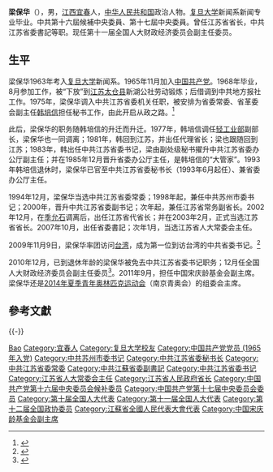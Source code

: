 '''梁保华'''（{{bd|1945年|11月|||catIdx=L梁}}），男，[[江西|江西]][[宜春|宜春]]人，[[中华人民共和国|中华人民共和国]]政治人物。[[复旦大学|复旦大学]]新闻系新闻专业毕业。中共第十六屆候補中央委員、第十七屆中央委員。曾任江苏省省长，中共江苏省委書記等职。现任第十一届全国人大财政经济委员会副主任委员。

== 生平 ==
梁保华1963年考入[[复旦大学|复旦大学]]新闻系。1965年11月加入[[中国共产党|中国共产党]]。1968年毕业，8月参加工作，被“下放”到[[江苏|江苏]][[太仓市|太仓县]]新湖公社劳动锻炼；后借调到中共地方报社工作。1975年，梁保华调入中共江苏省委机关任职，被安排为省委常委、省革委会副主任[[韩培信|韩培信]]担任秘书工作，由此开启从政之路。<ref>{{Cite web |url=http://news.boxun.com/news/gb/china/2009/11/200911112311.shtml |title=中共江苏省委书记梁保华将被免职 |accessdate=2011-01-05 |archive-date=2009-11-14 |archive-url=https://web.archive.org/web/20091114073058/http://news.boxun.com/news/gb/china/2009/11/200911112311.shtml |dead-url=no }}</ref>

此后，梁保华的职务随韩培信的升迁而升迁。1977年，韩培信调任[[轻工业部|轻工业部]]副部长，梁保华也一同调离；1981年，韩回到江苏，并出任代理省长；梁也跟随回到江苏；1983年，韩出任中共江苏省委书记，梁由副处级秘书擢升中共江苏省委办公厅副主任；并在1985年12月晋升省委办公厅主任，是韩培信的“大管家”。1993年韩培信退休时，梁保华已官至中共江苏省委秘书长（1993年6月起任）、兼省委办公厅主任。

1994年12月，梁保华当选中共江苏省委常委；1998年起，兼任中共苏州市委书记；2000年，晋升中共江苏省委副书记；次年起，兼任江苏省常务副省长。2002年12月，在[[季允石|季允石]]调离后，出任江苏省代省长；并在2003年2月，正式当选江苏省省长。2007年10月，出任省委書記；次年1月，当选江苏省人大常委会主任。

2009年11月9日，梁保华率团访问[[台湾|台湾]]，成为第一位到访台湾的中共省委书记。<ref>{{Cite web |url=http://news.boxun.com/news/gb/china/2009/10/200910061518.shtml |title=梁保华11月访台 将成大陆首位访台省委书记 |accessdate=2011-01-05 |archive-date=2009-11-15 |archive-url=https://web.archive.org/web/20091115083956/http://news.boxun.com/news/gb/china/2009/10/200910061518.shtml |dead-url=no }}</ref>

2010年12月，已到退休年龄的梁保华被免去中共江苏省委书记职务；12月任全国人大财政经济委员会副主任委员<ref>{{Cite web |url=http://news.xinhuanet.com/politics/2010-12/25/c_12917474_2.htm |title=梁保华担任全国人大财政经济委员会副主任委员 |accessdate=2011-01-05 |archive-date=2010-12-29 |archive-url=https://web.archive.org/web/20101229195520/http://news.xinhuanet.com/politics/2010-12/25/c_12917474_2.htm |dead-url=no }}</ref>。2011年9月，担任中国宋庆龄基金会副主席。梁保华还是[[2014年夏季青年奥林匹克运动会|2014年夏季青年奥林匹克运动会]]（南京青奥会）的组委会主席。

== 參考文獻 ==
{{Reflist|3}}
{{-}}
{{start box}}
{{s-civ}}
{{s-before|{{flagicon|SIN}}[[黄思绵|黄思绵]]}}
{{s-title|夏季[[青年奥林匹克运动会|青年奥林匹克运动会]]组委会主席|2014年}}
{{s-after|待定}}
{{s-par|prc-lpc}}
{{s-before|[[李源潮|李源潮]]}}
{{s-title|[[江苏省人大常务委员会|江苏省人大常务委员会]]主任|2008年1月－2011年2月}}
{{s-after|[[罗志军_(1951年)|罗志军]]}}
{{s-gov|prc}}
{{s-before|[[季允石|季允石]]}}
{{s-title|[[江苏省人民政府|江苏省人民政府]]省長|2002年12月－2008年1月}}
{{s-after|[[罗志军_(1951年)|罗志军]]}}
{{s-ppo|cpc}}
{{s-before|[[李源潮|李源潮]]}}
{{s-title|[[中国共产党江苏省委员会|中国共产党江苏省委员会]]书记|2007年10月－2010年12月}}
{{s-after|[[罗志军_(1951年)|罗志军]]}}
{{s-before|[[杨晓堂|杨晓堂]]}}
{{s-title|[[中国共产党苏州市委员会|中国共产党苏州市委员会]]书记|1998年6月－2000年12月}}
{{s-after|[[陈德铭|陈德铭]]}}
{{s-before|[[？|？]]}}
{{s-title|[[中国共产党江苏省委员会|中国共产党江苏省委员会]]秘书长|1993年6月－1998年6月}}
{{s-after|[[赵少麟|赵少麟]]}}
{{end box}}

{{中华人民共和国江苏省地方领导人}}
{{江苏行政长官}}
{{Navboxes 
| title  = 梁保华在[[中国宋庆龄基金会|中国宋庆龄基金会]]的职务
| list1  =
{{中国宋庆龄基金会第六届理事会}}
}}

{{Authority control}}
{{DEFAULTSORT:Liang梁}}
[[Category:梁姓|Bao]]
[[Category:宜春人|Category:宜春人]]
[[Category:复旦大学校友|Category:复旦大学校友]]
[[Category:中国共产党党员_(1965年入党)|Category:中国共产党党员 (1965年入党)]]
[[Category:中共苏州市委书记|Category:中共苏州市委书记]]
[[Category:中共江苏省委秘书长|Category:中共江苏省委秘书长]]
[[Category:中共江苏省委常委|Category:中共江苏省委常委]]
[[Category:中共江蘇省委副書記|Category:中共江蘇省委副書記]]
[[Category:中共江苏省委书记|Category:中共江苏省委书记]]
[[Category:江苏省人大常委会主任|Category:江苏省人大常委会主任]]
[[Category:江苏省人民政府省长|Category:江苏省人民政府省长]]
[[Category:中国共产党第十六届中央委员会候补委员|Category:中国共产党第十六届中央委员会候补委员]]
[[Category:中国共产党第十七届中央委员会委员|Category:中国共产党第十七届中央委员会委员]]
[[Category:第十届全国人大代表|Category:第十届全国人大代表]]
[[Category:第十一届全国人大代表|Category:第十一届全国人大代表]]
[[Category:第十二届全国政协委员|Category:第十二届全国政协委员]]
[[Category:江蘇省全國人民代表大會代表|Category:江蘇省全國人民代表大會代表]]
[[Category:中国宋庆龄基金会副主席|Category:中国宋庆龄基金会副主席]]